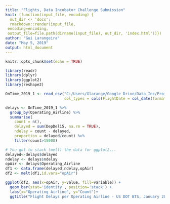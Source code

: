 ```yaml
---
title: "Flights, Data Incubator Challenge Submission"
knit: (function(input_file, encoding) {
  out_dir <- 'docs';
  rmarkdown::render(input_file,
 encoding=encoding,
 output_file=file.path(dirname(input_file), out_dir, 'index.html'))})
author: "Gui Larangeira"
date: "May 5, 2019"
output: html_document
---
```


```r
knitr::opts_chunk$set(echo = TRUE)
```


```r
library(readr)
library(dplyr)
library(ggplot2)
library(reshape2)

```

```r
OnTime_2019_1 <- read_csv("C:/Users/Glarange/Google Drive/Data_Inc/Project/OnTime_2019_1.csv", 
                          col_types = cols(FlightDate = col_date(format = "%m/%d/%Y")))

delays <- OnTime_2019_1 %>% 
  group_by(Operating_Airline) %>% 
  summarise(
    count = n(),
    delayed = sum(DepDel15, na.rm = TRUE),
    ndelay = count - delayed,
    proportion = delayed/count) %>%
    filter(count>15000)

# You got to stack (melt) the data for ggplot2...
delayed<-delays$delayed
ndelay <- delays$ndelay
opAir <- delays$Operating_Airline
df1 <- data.frame(delayed,ndelay,opAir)
df2 <- melt(df1,id.vars="opAir")

```




```r
ggplot(df2, aes(x=opAir, y=value, fill=variable)) +
  geom_bar(stat='identity', position='stack') +
  labs(x="Operating Airline", y="Count")+
  ggtitle("Flight Delays per Operating Airline - US DOT BTS, January 2019")
```


